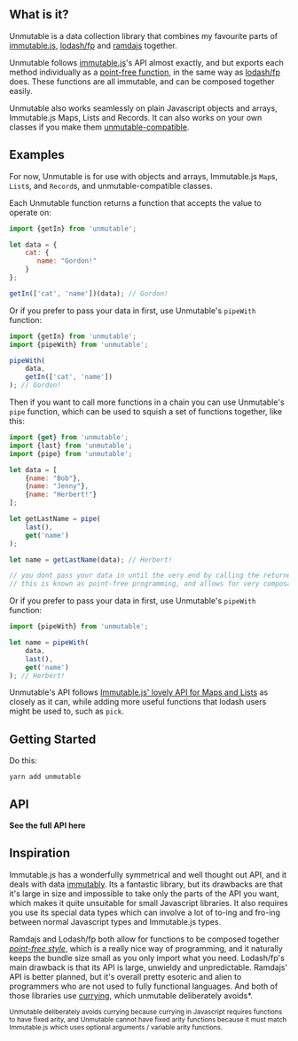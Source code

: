 
## What is it?

Unmutable is a data collection library that combines my favourite parts of [immutable.js](https://facebook.github.io/immutable-js/), [lodash/fp](https://github.com/lodash/lodash/wiki/FP-Guide) and [ramdajs](https://ramdajs.com/) together.

Unmutable follows [immutable.js](https://facebook.github.io/immutable-js/)'s API almost exactly, and but exports each method individually as a [point-free function](https://en.wikipedia.org/wiki/Tacit_programming), in the same way as [lodash/fp](https://github.com/lodash/lodash/wiki/FP-Guide) does. These functions are all immutable, and can be composed together easily.

Unmutable also works seamlessly on plain Javascript objects and arrays, Immutable.js Maps, Lists and Records. It can also works on your own classes if you make them [unmutable-compatible](#).

## Examples

For now, Unmutable is for use with objects and arrays, Immutable.js `Map`s, `List`s, and `Record`s, and <Link to="/unmutable-compatible">unmutable-compatible</Link> classes.

Each Unmutable function returns a function that accepts the value to operate on:


```js
import {getIn} from 'unmutable';

let data = {
    cat: {
       name: "Gordon!"
    }
};

getIn(['cat', 'name'])(data); // Gordon!
```

Or if you prefer to pass your data in first, use Unmutable's `pipeWith` function:

```js
import {getIn} from 'unmutable';
import {pipeWith} from 'unmutable';

pipeWith(
    data,
    getIn(['cat', 'name'])
); // Gordon!
```

Then if you want to call more functions in a chain you can use Unmutable's `pipe` function, which can be used to squish a set of functions together, like this:

```js
import {get} from 'unmutable';
import {last} from 'unmutable';
import {pipe} from 'unmutable';

let data = [
    {name: "Bob"},
    {name: "Jenny"},
    {name: "Herbert!"}
];

let getLastName = pipe(
    last(),
    get('name')
);

let name = getLastName(data); // Herbert!

// you dont pass your data in until the very end by calling the returned function.
// this is known as point-free programming, and allows for very composable functions.

```

Or if you prefer to pass your data in first, use Unmutable's `pipeWith` function:

```js
import {pipeWith} from 'unmutable';

let name = pipeWith(
    data,
    last(),
    get('name')
); // Herbert!
```

<Link to="/api">Unmutable's API</Link> follows <a className="Link" href="https://facebook.github.io/immutable-js/docs/">Immutable.js' lovely API for Maps and Lists</a> as closely as it can, while adding more useful functions that lodash users might be used to, such as <code>pick</code>.

## Getting Started

Do this:

```
yarn add unmutable
```

## API

**<Link to="/api">See the full API here</Link>**

## Inspiration

Immutable.js has a wonderfully symmetrical and well thought out API, and it deals with data [immutably](https://facebook.github.io/immutable-js/#the-case-for-immutability).
Its a fantastic library, but its drawbacks are that it's large in size and impossible to take only the parts of the API you want, which makes it quite unsuitable for small Javascript libraries. It also requires you use its special data types which can involve a lot of to-ing and fro-ing between normal Javascript types and Immutable.js types.

Ramdajs and Lodash/fp both allow for functions to be composed together *[point-free style](https://en.wikipedia.org/wiki/Tacit_programming)*, which is a really nice way of programming, and it naturally keeps the bundle size small as you only import what you need.
Lodash/fp's main drawback is that its API is large, unwieldy and unpredictable. Ramdajs' API is better planned, but it's overall pretty esoteric and alien to programmers who are not used to fully functional languages.
And both of those libraries use [currying](https://hughfdjackson.com/javascript/why-curry-helps/), which unmutable deliberately avoids*.

<small>Unmutable deliberately avoids currying because currying in Javascript requires functions to have fixed arity, and Unmutable cannot have fixed arity functions because it must match Immutable.js which uses optional arguments / variable arity functions.</small>

